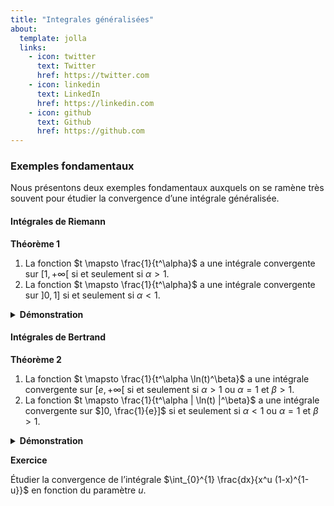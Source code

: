 ---
title: "Integrales généralisées"
about:
  template: jolla
  links:
    - icon: twitter
      text: Twitter
      href: https://twitter.com
    - icon: linkedin
      text: LinkedIn
      href: https://linkedin.com
    - icon: github
      text: Github
      href: https://github.com
---

### Exemples fondamentaux

Nous présentons deux exemples fondamentaux auxquels on se ramène très souvent pour étudier la convergence d’une intégrale généralisée.

#### Intégrales de Riemann

::: exercise-box
**Théorème 1**

1.  La fonction $t \mapsto \frac{1}{t^\alpha}$ a une intégrale convergente sur $[1, +\infty[$ si et seulement si $\alpha > 1$.
2.  La fonction $t \mapsto \frac{1}{t^\alpha}$ a une intégrale convergente sur $]0, 1]$ si et seulement si $\alpha < 1$.

<details>

<summary><strong>Démonstration</strong></summary>

On a : $$ \int_{1}^{x} \frac{dt}{t^\alpha} = 
\begin{cases} 
\frac{1}{\alpha-1}(1 - x^{1-\alpha}), & \text{si } \alpha \neq 1 \\ 
\ln(x), & \text{si } \alpha = 1 
\end{cases} $$

Ainsi, cette intégrale admet une limite finie en $+\infty$ si et seulement si $\alpha > 1$. De même, on a : $$ \int_{x}^{1} \frac{dt}{t^\alpha} = 
\begin{cases} 
\frac{1}{1-\alpha}(1 - x^{1-\alpha}), & \text{si } \alpha \neq 1 \\ 
-\ln(x), & \text{si } \alpha = 1 
\end{cases} $$

Cette intégrale admet une limite finie en 0 si et seulement si $\alpha < 1$.

Ce résultat implique directement le suivant. Soit $a < b$ deux réels. Alors on a : $$ \int_{a}^{b} \frac{dt}{(b - t)^\alpha} < +\infty \iff \alpha < 1. $$

</details>
:::

#### Intégrales de Bertrand

::: exercise-box
**Théorème 2**

1.  La fonction $t \mapsto \frac{1}{t^\alpha \ln(t)^\beta}$ a une intégrale convergente sur $[e, +\infty[$ si et seulement si $\alpha > 1$ ou $\alpha = 1$ et $\beta > 1$.
2.  La fonction $t \mapsto \frac{1}{t^\alpha | \ln(t) |^\beta}$ a une intégrale convergente sur $]0, \frac{1}{e}]$ si et seulement si $\alpha < 1$ ou $\alpha = 1$ et $\beta > 1$.

<details>

<summary><strong>Démonstration</strong></summary>

Montrons (i). Si $\alpha > 1$, alors il existe $\gamma > 0$ tel que $1 < \gamma < \alpha$. On a alors : $$ \frac{1}{t^\alpha (\ln t)^\beta} = o \left( \frac{1}{t^\gamma} \right), $$ et donc la fonction $t \mapsto \frac{1}{t^\alpha (\ln t)^\beta}$ a une intégrale convergente sur $[e, +\infty[$. Si $\alpha = 1$, posons $u = \ln t$. Alors pour $x \in [e, +\infty[$ on a : $$ \int_{e}^{x} \frac{dt}{t (\ln t)^\beta} = \int_{1}^{\ln x} \frac{du}{u^\beta} = 
\begin{cases} 
\frac{1}{\beta - 1} (1 - (\ln x)^{1-\beta}), & \text{si } \beta \neq 1 \\ 
\ln (\ln x), & \text{si } \beta = 1 
\end{cases} $$

D’où le résultat. Montrons (ii). Supposons $\alpha < 1$. Alors pour $\gamma$ tel que $\alpha < \gamma < 1$, on a : $$ \frac{1}{t^\alpha | \ln t |^\beta} = o \left( \frac{1}{t^\gamma} \right), $$ d’où le résultat étant donné que l’intégrale sur $[0, 1]$ de la fonction $t \mapsto \frac{1}{t^\gamma}$ est convergente. De même que pour le cas (i), on trouve : $$ \int_{e}^{1} \frac{dt}{t | \ln t |^\beta} = \int_{-\ln x}^{1} \frac{du}{| u |^\beta}, $$ d’où le résultat.

</details>
:::

::: exercise-box
**Exercice**

Étudier la convergence de l’intégrale $\int_{0}^{1} \frac{dx}{x^u (1-x)^{1-u}}$ en fonction du paramètre $u$.
:::
